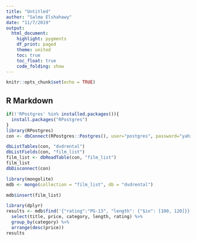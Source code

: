 ```yaml
---
title: "Untitled"
author: "Salma Elshahawy"
date: "11/7/2019"
output:
  html_document:
    highlight: pygments
    df_print: paged
    theme: united
    toc: true
    toc_float: true
    code_folding: show
---
```


```r
knitr::opts_chunk$set(echo = TRUE)
```

## R Markdown

```R

if(!'RPostgres' %in% installed.packages()){
  install.packages("RPostgres")
}
library(RPostgres)
con <- dbConnect(RPostgres::Postgres(), user="postgres", password="yahia2010", host="localhost", dbname="dvdrental")
```

```r
dbListTables(con, "dvdrental")
dbListFields(con, "film_list")
film_list <- dbReadTable(con, "film_list")
film_list
dbDisconnect(con)
```


```r
library(mongolite)
mdb <- mongo(collection = "film_list", db = "dvdrental")
```

```r
mdb$insert(film_list)
```


```r
library(dplyr)
results <- mdb$find('{"rating":"PG-13", "length": {"$in": [100, 120]}}', limit = 10) %>%
  select(title, price, category, length, rating) %>%
  group_by(category) %>%
  arrange(desc(price))
results
```






